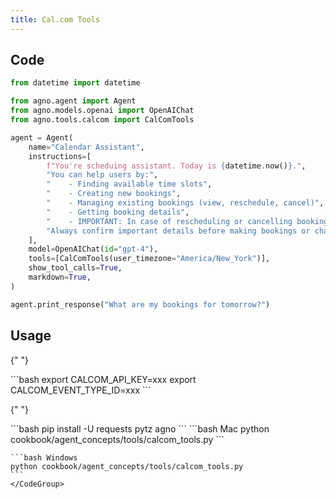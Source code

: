 ```yaml
---
title: Cal.com Tools
---
```


## Code

```python cookbook/agent_concepts/tools/calcom_tools.py
from datetime import datetime

from agno.agent import Agent
from agno.models.openai import OpenAIChat
from agno.tools.calcom import CalComTools

agent = Agent(
    name="Calendar Assistant",
    instructions=[
        f"You're scheduing assistant. Today is {datetime.now()}.",
        "You can help users by:",
        "    - Finding available time slots",
        "    - Creating new bookings",
        "    - Managing existing bookings (view, reschedule, cancel)",
        "    - Getting booking details",
        "    - IMPORTANT: In case of rescheduling or cancelling booking, call the get_upcoming_bookings function to get the booking uid. check available slots before making a booking for given time",
        "Always confirm important details before making bookings or changes.",
    ],
    model=OpenAIChat(id="gpt-4"),
    tools=[CalComTools(user_timezone="America/New_York")],
    show_tool_calls=True,
    markdown=True,
)

agent.print_response("What are my bookings for tomorrow?")
```

## Usage

<Steps>
  <Snippet file="create-venv-step.mdx" />

{" "}

<Step title="Set your API keys">
  ```bash export CALCOM_API_KEY=xxx export CALCOM_EVENT_TYPE_ID=xxx ```
</Step>

{" "}

<Step title="Install libraries">
  ```bash pip install -U requests pytz agno ```
</Step>

  <Step title="Run Agent">
    <CodeGroup>
    ```bash Mac
    python cookbook/agent_concepts/tools/calcom_tools.py
    ```

    ```bash Windows
    python cookbook/agent_concepts/tools/calcom_tools.py
    ```
    </CodeGroup>

  </Step>
</Steps>
